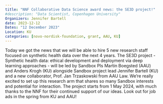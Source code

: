 ```yaml
---
title: "NNF Collaborative Data Science award news: the SE3D project!"
#description: "Data Scientist, Copenhagen University"
Organizers: Jennifer Bartell
date: 2023-12-12
Dates: "12 December 2023"
Location: KU
categories: [novo-nordisk-foundation, grant, AAU, KU]
---
```


Today we got the news that we will be able to hire 5 new research staff focused on synthetic health data over the next 4 years. The SE3D project -  Synthetic health data: ethical development and deployment via deep learning approaches - will be led by Sandbox PIs Martin Boegsted (AAU) and Anders Krogh (KU) alongside Sandbox project lead Jennifer Bartell (KU) and a new collaborator, Prof. Jan Trzaskowski from AAU Law. We're really excited to set up this research arm that shares so many Sandbox interests and potential for interaction. The project starts from 1 May 2024, with much thanks to the NNF for their continued support of our ideas. Look out for job ads in the spring from KU and AAU!